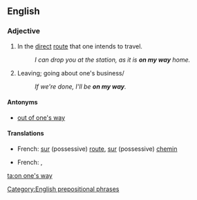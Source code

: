 ==English==

===Adjective===
{{en-adj|head=[[on]] [[one's]] [[way]]|-}}

# In the [[direct]] [[route]] that one intends to travel.
#: ''I can drop you at the station, as it is '''on my way''' home.''
# Leaving; going about one's business/
#: ''If we're done, I'll be '''on my way'''.''

====Antonyms====
* [[out of one's way]]

====Translations====
{{trans-top|in the direct route}}
* French: [[sur]] (possessive) [[route]], [[sur]] (possessive) [[chemin]]
{{trans-mid}}
{{trans-bottom}}

{{trans-top|leaving}}
* French: {{t|fr|partir}}, {{qualifier|colloquial}} {{t|fr|décoller}}
{{trans-mid}}
{{trans-bottom}}

[[Category:English prepositional phrases]]

[[ta:on one's way]]